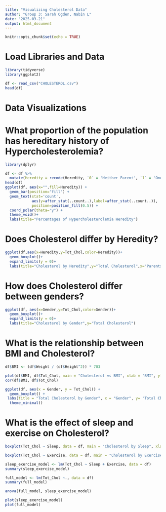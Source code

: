 ```yaml
---
title: "Visualizing Cholesterol Data"
author: "Group 3: Sarah Ogden, Nabin L"
date: "2025-03-21"
output: html_document
---
```


```r
knitr::opts_chunk$set(echo = TRUE)
```

# Load Libraries and Data
```r
library(tidyverse)
library(ggplot2)

df <- read_csv("CHOLESTEROL.csv")
head(df)
```

# Data Visualizations
# What proportion of the population has hereditary history of Hypercholesterolemia?
```r
library(dplyr)

df <- df %>%
  mutate(Heredity = recode(Heredity, `0` = 'Neither Parent', `1` = 'One Parent', `2` = 'Both Parents'))
head(df)
ggplot(df, aes(x="",fill=Heredity)) +
  geom_bar(position="fill") +
  geom_text(stat='count', 
            aes(y=after_stat(..count..),label=after_stat(..count..)),
            position=position_fill(0.5)) +
  coord_polar(theta="y") +
  theme_void()+
  labs(title="Percentages of Hypercholesterolemia Heredity")
```
# Does Cholesterol differ by Heredity?
```r
ggplot(df,aes(x=Heredity,y=Tot_Chol,color=Heredity))+
  geom_boxplot()+
  expand_limits(y = 0)+
  labs(title="Cholesterol by Heredity",y="Total Cholesterol",x="Parents with Hypercholesterolemia")
```
# How does Cholesterol differ between genders?
```r
ggplot(df, aes(x=Gender,y=Tot_Chol,color=Gender))+
  geom_boxplot()+
  expand_limits(y = 0)+
  labs(title="Cholesterol by Gender",y="Total Cholesterol")
```
# What is the relationship between BMI and Cholesterol?
```r
df$BMI <- (df$Weight / (df$Height^2)) * 703

plot(df$BMI, df$Tot_Chol, main = "Cholesterol vs BMI", xlab = "BMI", ylab = "Total Cholesterol")
cor(df$BMI, df$Tot_Chol)

ggplot(df, aes(x = Gender, y = Tot_Chol)) +
  geom_boxplot() + 
 labs(title = "Total Cholesterol by Gender", x = "Gender", y= "Total Cholesterol") +
  theme_minimal()


```

# What is the effect of sleep and exercise on Cholesterol?
```r
boxplot(Tot_Chol ~ Sleep, data = df, main = "Cholesterol by Sleep", xlab="Sleep", ylab= "Total Cholesterol")

boxplot(Tot_Chol ~ Exercise, data = df, main = "Cholesterol by Exercise", xlab="Exercise", ylab= "Total Cholesterol")

sleep_exercise_model <- lm(Tot_Chol ~ Sleep + Exercise, data = df)
summary(sleep_exercise_model)

full_model <- lm(Tot_Chol ~., data = df)
summary(full_model)

anova(full_model, sleep_exercise_model)

plot(sleep_exercise_model)
plot(full_model)
```
